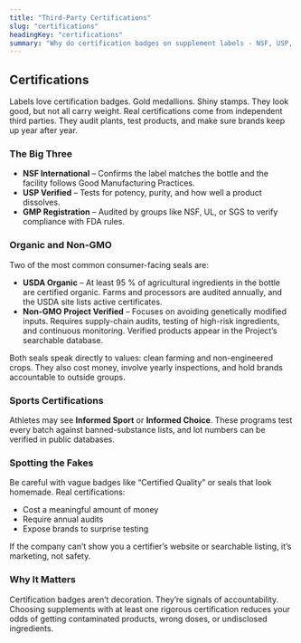 ```yaml
---
title: "Third-Party Certifications"
slug: "certifications"
headingKey: "certifications"
summary: "Why do certification badges on supplement labels - NSF, USP, GMP, organic, and more - matter, are they just marketing fluff?"
---
```


## Certifications

Labels love certification badges. Gold medallions. Shiny stamps. They look good, but not all carry weight. Real certifications come from independent third parties. They audit plants, test products, and make sure brands keep up year after year.

### The Big Three

- **NSF International** – Confirms the label matches the bottle and the facility follows Good Manufacturing Practices.  
- **USP Verified** – Tests for potency, purity, and how well a product dissolves.  
- **GMP Registration** – Audited by groups like NSF, UL, or SGS to verify compliance with FDA rules.  

### Organic and Non-GMO

Two of the most common consumer-facing seals are:

- **USDA Organic** – At least 95 % of agricultural ingredients in the bottle are certified organic. Farms and processors are audited annually, and the USDA site lists active certificates.  
- **Non-GMO Project Verified** – Focuses on avoiding genetically modified inputs. Requires supply-chain audits, testing of high-risk ingredients, and continuous monitoring. Verified products appear in the Project’s searchable database.  

Both seals speak directly to values: clean farming and non-engineered crops. They also cost money, involve yearly inspections, and hold brands accountable to outside groups.

### Sports Certifications

Athletes may see **Informed Sport** or **Informed Choice**. These programs test every batch against banned-substance lists, and lot numbers can be verified in public databases.

### Spotting the Fakes

Be careful with vague badges like “Certified Quality” or seals that look homemade. Real certifications:

- Cost a meaningful amount of money  
- Require annual audits  
- Expose brands to surprise testing  

If the company can’t show you a certifier’s website or searchable listing, it’s marketing, not safety.

### Why It Matters

Certification badges aren’t decoration. They’re signals of accountability. Choosing supplements with at least one rigorous certification reduces your odds of getting contaminated products, wrong doses, or undisclosed ingredients.
